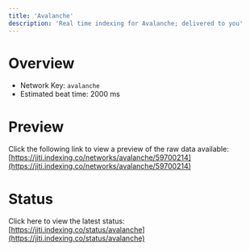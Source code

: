```yaml
---
title: 'Avalanche'
description: 'Real time indexing for Avalanche; delivered to you'
---
```


# Overview
- Network Key: `avalanche`
- Estimated beat time: 2000 ms

# Preview
Click the following link to view a preview of the raw data available: [https://jiti.indexing.co/networks/avalanche/59700214](https://jiti.indexing.co/networks/avalanche/59700214)

# Status
Click here to view the latest status: [https://jiti.indexing.co/status/avalanche](https://jiti.indexing.co/status/avalanche)
